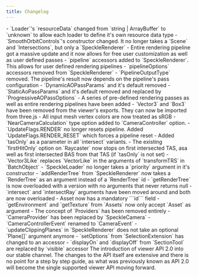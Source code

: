 ```yaml
---
title: Changelog
---
```


<Update label="February 2025" description="2.21.2 -> 2.23.8">
- `Loader`'s `resourceData` changed from `string | ArrayBuffer` to `unknown` to 
allow each loader to define it's own resource data type
- `SmoothOrbitControls`'s constructor changed. It no longer takes a `Scene` and 
`Intersections`, but only a `SpeckleRenderer`
</Update>

<Update label="October 2024" description="2.21.1 -> 2.22.2">
- Entire rendering pipeline got a massive update and it now allows for free user 
  customization as well as user defined passes
- `pipeline` accessors added to `SpeckleRenderer`. This allows for user defined 
  rendering pipelines
- `pipelineOptions` accessors removed from `SpeckleRenderer`
- `PipelineOutputType` removed. The pipeline's result now depends on the pipeline's 
  pass configuration
- `DynamicAOPassParams`  and it's default removed
- `StaticAoPassParams` and it's default removed and replaced by `ProgressiveAOPassOptions`
- A series of pre-defined rendering passes as well as entire rendering pipelines 
  have been added
</Update>

<Update label="September 2024" description="2.20.2 -> 2.21.1">
- `Vector3` and `Box3` have been removed from the viewer's exports. They can now 
  be imported from three.js
</Update>

<Update label="August 2024" description="2.19.4 -> 2.20.2">
- All input mesh vertex colors are now treated as sRGB
</Update>

<Update label="July 2024" description="2.19.1 -> 2.19.4">
- `NearCameraCalculation` type option added to `CameraController` option.
- `UpdateFlags.RENDER` no longer resets pipeline. Added `UpdateFlags.RENDER_RESET` 
  which forces a pipeline reset
</Update>

<Update label="June 2024" description="2.18.16 -> 2.19.1">
- Added `tasOnly` as a parameter in all `intersect` variants.
- The existing `firstHitOnly` option on `Raycaster` now stops on first intersected 
  TAS, asa well as first intersected BAS from that TAS (if `tasOnly` is not set)
</Update>

<Update label="May 2024" description="2.18.15 -> 2.18.16">
- `Vector3Like` replaces `VectorLike` in the arguments of `transformTRS` in `BatchObject`
- `SpeckleLoader` no longer takes a `priority` argument in it's constructor
- `addRenderTree` from `SpeckleRenderer` now takes a `RenderTree` as an argument 
  instead of a `RenderTree` id
- `getRenderTree` is now overloaded with a version with no arguments that never 
  returns null
- `intersect` and `intersectRay` arguments have been moved around and both are now 
  overloaded
</Update>

<Update label="April 2024" description="2.18.14 -> 2.18.15">
- Asset now has a mandatory ```id``` field
- `getEnvironment` and `getTexture` from `Assets` now only accept `Asset` as argument
- The concept of `Providers` has been removed entirely
- `CameraProvider` has been replaced by `SpeckleCamera`
- `CameraControllerEvent` renamed to `CameraEvent`
</Update>

<Update label="March 2024" description="2.18 -> 2.18.14">
- `updateClippingPlanes`  in `SpeckleRenderer`  does not take an optional `Plane[]` 
  argument anymore
- `setOptions` from `SelectionExtension` has changed to an accessor
- `displayOn` and `displayOff` from `SectionTool` are replaced by `visible` accessor
</Update>

<Update label="February 2024" description="2.x -> 2.18">
The introduction of viewer API 2.0 into our stable channel. The changes to the API 
itself are extensive and there is no point for a step by step guide, as what was 
previously known as API 2.0 will become the single supported viewer API moving forward.
</Update>